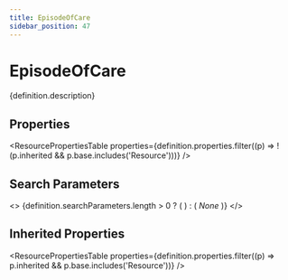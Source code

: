 ```yaml
---
title: EpisodeOfCare
sidebar_position: 47
---
```



# EpisodeOfCare

<p>{definition.description}</p>

## Properties

<ResourcePropertiesTable properties={definition.properties.filter((p) => !(p.inherited && p.base.includes('Resource')))} />

## Search Parameters

<>
  {definition.searchParameters.length > 0 ? (
    <SearchParamsTable searchParams={definition.searchParameters} />
  ) : (
    <em>None</em>
  )}
</>

## Inherited Properties

<ResourcePropertiesTable properties={definition.properties.filter((p) => p.inherited && p.base.includes('Resource'))} />


